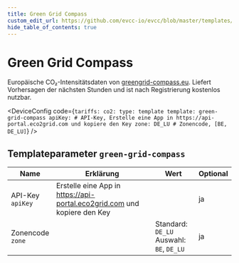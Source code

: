 ```yaml
---
title: Green Grid Compass
custom_edit_url: https://github.com/evcc-io/evcc/blob/master/templates/definition/tariff/green-grid-compass.yaml
hide_table_of_contents: true
---
```



# Green Grid Compass

<DeviceFeatures features="Belgien,Deutschland,Luxemburg" />

Europäische CO₂-Intensitätsdaten von [greengrid-compass.eu](https://www.greengrid-compass.eu). Liefert Vorhersagen der nächsten Stunden und ist nach Registrierung kostenlos nutzbar.


<DeviceConfig code={`tariffs:
    co2:
      type: template
      template: green-grid-compass
      apiKey: # API-Key, Erstelle eine App in https://api-portal.eco2grid.com und kopiere den Key
      zone: DE_LU # Zonencode, [BE, DE_LU]`}  />

## Templateparameter `green-grid-compass`

| Name | Erklärung | Wert | Optional |
|-----------|-----------|------|----------|
| API-Key<br/>`apiKey` | Erstelle eine App in https://api-portal.eco2grid.com und kopiere den Key |  | ja |
| Zonencode<br/>`zone` |  | Standard: `DE_LU`<br/>Auswahl: `BE`, `DE_LU` | ja |

